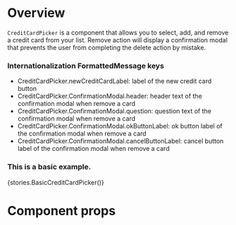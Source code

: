 
<Meta title="Modules|Payment/Components" component={CreditCardPicker} />

# Overview

`CreditCardPicker` is a component that allows you to select, add, and remove a credit card from your list. Remove action will display a confirmation modal that prevents the user from completing the delete action by mistake.

### Internationalization FormattedMessage keys

-   CreditCardPicker.newCreditCardLabel: label of the new credit card button
-   CreditCardPicker.ConfirmationModal.header: header text of the confirmation modal when remove a card
-   CreditCardPicker.ConfirmationModal.question: question text of the confirmation modal when remove a card
-   CreditCardPicker.ConfirmationModal.okButtonLabel: ok button label of the confirmation modal when remove a card
-   CreditCardPicker.ConfirmationModal.cancelButtonLabel: cancel button label of the confirmation modal when remove a card

### This is a basic example.

<Preview>
    <Story name="CreditCardPicker">{stories.BasicCreditCardPicker()}</Story>
</Preview>

# Component props

<Props of={CreditCardPicker} />
